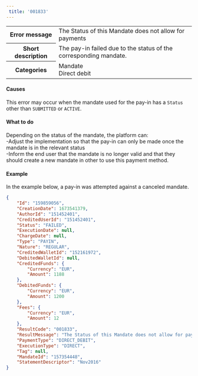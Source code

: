 ```yaml
---  
 title: '001833'  
---  
```

  
<table>
    <tbody>
        <tr>
            <th class="header"><strong>Error message</strong></th>
            <td class="content">The Status of this Mandate does not allow for payments</td>
        </tr>
        <tr>
            <th class="header"><strong>Short description</strong></th>
            <td class="content">The pay-in failed due to the status of the corresponding mandate.</td>
        </tr>
        <tr>
            <th class="header"><strong>Categories</strong></th>
            <td class="content">  
<div class="label">Mandate</div>  
<div class="label">Direct debit</div>
</td>
        </tr>
    </tbody>
</table>  

#### Causes  

This error may occur when the mandate used for the pay-in has a `Status` other than `SUBMITTED` or `ACTIVE`.  

#### What to do  

Depending on the status of the mandate, the platform can:  
-Adjust the implementation so that the pay-in can only be made once the mandate is in the relevant status  
-Inform the end user that the mandate is no longer valid and that they should create a new mandate in other to use this payment method.  

#### Example  

In the example below, a pay-in was attempted against a canceled mandate.  
```json API Response
{
    "Id": "159859056",
    "CreationDate": 1673541379,
    "AuthorId": "151452401",
    "CreditedUserId": "151452401",
    "Status": "FAILED",
    "ExecutionDate": null,
    "ChargeDate": null,
    "Type": "PAYIN",
    "Nature": "REGULAR",
    "CreditedWalletId": "152161972",
    "DebitedWalletId": null,
    "CreditedFunds": {
        "Currency": "EUR",
        "Amount": 1188
    },
    "DebitedFunds": {
        "Currency": "EUR",
        "Amount": 1200
    },
    "Fees": {
        "Currency": "EUR",
        "Amount": 12
    },
    "ResultCode": "001833",
    "ResultMessage": "The Status of this Mandate does not allow for payments",
    "PaymentType": "DIRECT_DEBIT",
    "ExecutionType": "DIRECT",
    "Tag": null,
    "MandateId": "157354448",
    "StatementDescriptor": "Nov2016"
}
```